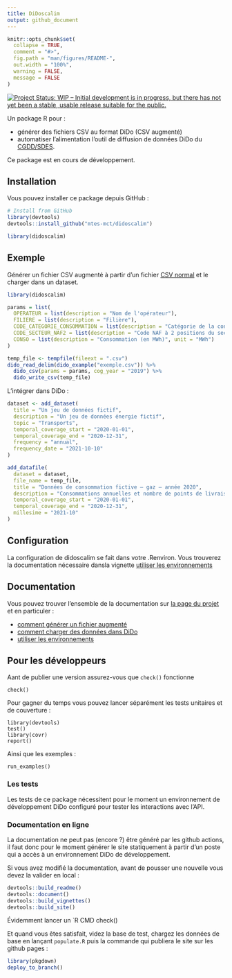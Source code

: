 ```yaml
---
title: DiDoscalim
output: github_document
---
```


<!-- README.md is generated from README.Rmd. Please edit that file -->

```r
knitr::opts_chunk$set(
  collapse = TRUE,
  comment = "#>",
  fig.path = "man/figures/README-",
  out.width = "100%",
  warning = FALSE,
  message = FALSE
)
```

<!-- badges: start -->
[![Project Status: WIP – Initial development is in progress, but there has not yet been a stable, usable release suitable for the public.](https://www.repostatus.org/badges/latest/wip.svg){target='_blank'}](https://www.repostatus.org/#wip)
<!-- badges: end -->

Un package R pour :

* générer des fichiers CSV au format DiDo (CSV augmenté) 
* automatiser l'alimentation l'outil de diffusion de données DiDo du
[CGDD/SDES](https://www.statistiques.developpement-durable.gouv.fr/).

Ce package est en cours de développement.

## Installation

Vous pouvez installer ce package depuis GitHub :

```r
# Install from GitHub
library(devtools)
devtools::install_github("mtes-mct/didoscalim")

library(didoscalim)
```

## Exemple

Générer un fichier CSV augmenté à partir d'un fichier [CSV
normal](articles/exemple.csv) et le charger dans un dataset.

```r
library(didoscalim)

params = list(
  OPERATEUR = list(description = "Nom de l'opérateur"),
  FILIERE = list(description = "Filière"),
  CODE_CATEGORIE_CONSOMMATION = list(description = "Catégorie de la consommation"),
  CODE_SECTEUR_NAF2 = list(description = "Code NAF à 2 positions du secteur (NAF rev2 2008)", type = "naf_division"),
  CONSO = list(description = "Consommation (en MWh)", unit = "MWh")
)

temp_file <- tempfile(fileext = ".csv")
dido_read_delim(dido_example("exemple.csv")) %>%
  dido_csv(params = params, cog_year = "2019") %>%
  dido_write_csv(temp_file)
```

L'intégrer dans DiDo :

```r
dataset <- add_dataset(
  title = "Un jeu de données fictif",
  description = "Un jeu de données énergie fictif",
  topic = "Transports",
  temporal_coverage_start = "2020-01-01",
  temporal_coverage_end = "2020-12-31",
  frequency = "annual",
  frequency_date = "2021-10-10"
)

add_datafile(
  dataset = dataset,
  file_name = temp_file,
  title = "Données de consommation fictive – gaz – année 2020",
  description = "Consommations annuelles et nombre de points de livraison de chaleur et froid, par secteur d'activité",
  temporal_coverage_start = "2020-01-01",
  temporal_coverage_end = "2020-12-31",
  millesime = "2021-10"
)
```

## Configuration

La configuration de didoscalim se fait dans votre .Renviron. Vous trouverez la
documentation nécessaire dansla vignette [utiliser les
environnements](articles/les-environnements.html)

## Documentation

Vous pouvez trouver l'ensemble de la documentation sur [la page du
projet](https://mtes-mct.github.io/didoscalim/) et en particuler :

* [comment générer un fichier augmenté](articles/csv-augmente.html)
* [comment charger des données dans DiDo](articles/charger-des-donnees.html)
* [utiliser les environnements](articles/les-environnements.html)

## Pour les développeurs

Aant de publier une version assurez-vous que `check()` fonctionne

```
check()
```

Pour gagner du temps vous pouvez lancer séparément les tests unitaires et de
couverture :

```
library(devtools)
test()
library(covr)
report()
```

Ainsi que les exemples :

```
run_examples()
```

### Les tests

Les tests de ce package nécessitent pour le moment un environnement de
développement DiDo configuré pour tester les interactions avec l'API.

### Documentation en ligne

La documentation ne peut pas (encore ?) être généré par les github actions, il
faut donc pour le moment générer le site statiquement à partir d'un poste qui a
accès à un environnement DiDo de développement.

Si vous avez modifié la documentation, avant de pousser une nouvelle vous devez
la valider en local :

```r
devtools::build_readme()
devtools::document()
devtools::build_vignettes()
devtools::build_site()
```

Évidemment lancer un `R CMD check()

Et quand vous êtes satisfait, videz la base de test, chargez les données de base
en lançant `populate.R` puis la commande qui publiera le site sur les github
pages :

```r
library(pkgdown)
deploy_to_branch()
```

